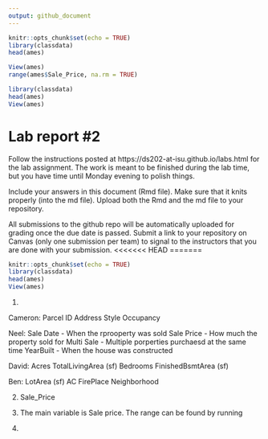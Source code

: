 ```yaml
---
output: github_document
---
```


<!-- README.md is generated from README.Rmd. Please edit the README.Rmd file -->


```r
knitr::opts_chunk$set(echo = TRUE)
library(classdata)
head(ames)

View(ames)
range(ames$Sale_Price, na.rm = TRUE)

library(classdata)
head(ames)
View(ames)

```

# Lab report #2

Follow the instructions posted at https://ds202-at-isu.github.io/labs.html for the lab assignment. The work is meant to be finished during the lab time, but you have time until Monday evening to polish things.

Include your answers in this document (Rmd file). Make sure that it knits properly (into the md file). Upload both the Rmd and the md file to your repository.  

All submissions to the github repo will be automatically uploaded for grading once the due date is passed.
Submit a link to your repository on Canvas (only one submission per team) to signal to the instructors that you are done with your submission.
<<<<<<< HEAD
=======

```r
knitr::opts_chunk$set(echo = TRUE)
library(classdata)
head(ames)
View(ames)
```

1. 

Cameron:
Parcel ID
Address
Style 
Occupancy 

Neel:
Sale Date - When the rprooperty was sold
Sale Price - How much the property sold for
Multi Sale - Multiple porperties purchaesd at the same time
YearBuilt - When the house was constructed

David:
Acres
TotalLivingArea (sf)
Bedrooms
FinishedBsmtArea (sf)

Ben:
LotArea (sf)
AC
FirePlace
Neighborhood

2. Sale_Price

3. The main variable is Sale price. The range can be found by running



4. 

